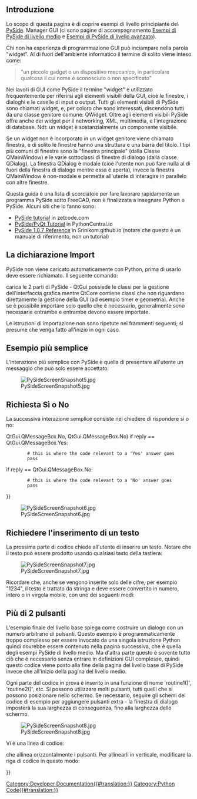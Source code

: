 <languages/>

<span id="Introduction"></span>
==Introduzione==

Lo scopo di questa pagina è di coprire esempi di livello principiante del [[PySide/it|PySide]]. Manager GUI (ci sono pagine di accompagnamento [[PySide_Intermediate_Examples/it|Esempi di PySide di livello medio]] e [[PySide_Advanced_Examples/it|Esempi di PySide di livello avanzato]]).

Chi non ha esperienza di programmazione GUI può inciampare nella parola "widget". Al di fuori dell'ambiente informatico il termine di solito viene inteso come:

<blockquote>"un piccolo gadget o un dispositivo meccanico, in particolare qualcosa il cui nome è sconosciuto o non specificato"</blockquote>

Nei lavori di GUI come PySide il termine "widget" è utilizzato frequentemente per riferirsi agli elementi visibili della GUI, cioè le finestre, i dialoghi e le caselle di input o output. Tutti gli elementi visibili di PySide sono chiamati widget, e, per coloro che sono interessati, discendono tutti da una classe genitore comune: QWidget. Oltre agli elementi visibili PySide offre anche dei widget per il networking, XML, multimedia, e l'integrazione di database. Ndt: un widget è sostanzialmente un componente visibile.

Se un widget non è incorporato in un widget genitore viene chiamato finestra, e di solito le finestre hanno una struttura e una barra del titolo. I tipi più comuni di finestre sono la "finestra principale" (dalla Classe QMainWindow) e le varie sottoclassi di finestre di dialogo (dalla classe QDialog). La finestra QDialog è modale (cioè l'utente non può fare nulla al di fuori della finestra di dialogo mentre essa è aperta), invece la finestra QMainWindow è non-modale e permette all'utente di interagire in parallelo con altre finestre.

<div class="mw-translate-fuzzy">
Questa guida è una lista di scorciatoie per fare lavorare rapidamente un programma PySide sotto FreeCAD, non è finalizzata a insegnare Python o PySide. Alcuni siti che lo fanno sono:
* [http://zetcode.com/gui/pysidetutorial/ PySide tutorial] in zetcode.com
* [http://www.pythoncentral.io/series/python-pyside-pyqt-tutorial/ PySide/PyQt Tutorial] in PythonCentral.io
* [http://srinikom.github.io/ PySide 1.0.7 Reference] in Srinikom.github.io (notare che questo è un manuale di riferimento, non un tutorial)
</div>

<span id="Import_statement"></span>
==La dichiarazione Import==

PySide non viene caricato automaticamente con Python, prima di usarlo deve essere richiamato. Il seguente comando:

{{Code|code=
from PySide import QtCore
from PySide import QtGui
}}

carica le 2 parti di PySide - QtGui possiede le classi per la gestione dell'interfaccia grafica mentre QtCore contiene classi che non riguardano direttamente la gestione della GUI (ad esempio timer e geometria). Anche se è possibile importare solo quello che è necessario, generalmente sono necessarie entrambe e entrambe devono essere importate.

Le istruzioni di importazione non sono ripetute nei frammenti seguenti; si presume che venga fatto all'inizio in ogni caso.

<span id="Simplest_Example"></span>
==Esempio più semplice==

L'interazione più semplice con PySide è quella di presentare all'utente un messaggio che può solo essere accettato:

{{Code|code=
reply = QtGui.QMessageBox.information(None,"","Houston, we have a problem")
}}

[[File:PySideScreenSnapshot5.jpg]]

<span id="Yes_or_No_Query"></span>
==Richiesta Sì o No==

La successiva interazione semplice consiste nel chiedere di rispondere si o no:

{{Code|code=
reply = QtGui.QMessageBox.question(None, "", "This is your chance to answer, what do you think?",
         QtGui.QMessageBox.Yes {{!}} QtGui.QMessageBox.No, QtGui.QMessageBox.No)
if reply == QtGui.QMessageBox.Yes:
         # this is where the code relevant to a 'Yes' answer goes
         pass
if reply == QtGui.QMessageBox.No:
         # this is where the code relevant to a 'No' answer goes
         pass
}}

[[File:PySideScreenSnapshot6.jpg]]

<span id="Enter_Text_Query"></span>
==Richiedere l'inserimento di un testo==

La prossima parte di codice chiede all'utente di inserire un testo. Notare che il testo può essere prodotto usando qualsiasi tasto della tastiera:

{{Code|code=
reply = QtGui.QInputDialog.getText(None, "Ouija Central","Enter your thoughts for the day:")
if reply[1]:
	# user clicked OK
	replyText = reply[0]
else:
	# user clicked Cancel
	replyText = reply[0] # which will be "" if they clicked Cancel
}}

[[File:PySideScreenSnapshot7.jpg]]

Ricordare che, anche se vengono inserite solo delle cifre, per esempio "1234", il testo è trattato da stringa e deve essere convertito in numero, intero o in virgola mobile, con uno dei seguenti modi:

{{Code|code=
anInteger = int(userInput) # to convert to an integer from a string representation

aFloat = float(userInput) # to convert to a float from a string representation
}}

<span id="More_Than_2_Buttons"></span>
==Più di 2 pulsanti==

L'esempio finale del livello base spiega come costruire un dialogo con un numero arbitrario di pulsanti. Questo esempio è programmaticamente troppo complesso per essere invocato da una singola istruzione Python quindi dovrebbe essere contenuto nella pagina successiva, che è quella degli esempi PySide di livello medio. Ma d'altra parte questo è sovente tutto ciò che è necessario senza entrare in definizioni GUI complesse, quindi questo codice viene posto alla fine della pagina del livello base di PySide invece che all'inizio della pagina del livello medio.

{{Code|code=
from PySide import QtGui, QtCore

class MyButtons(QtGui.QDialog):
	""""""
	def __init__(self):
		super(MyButtons, self).__init__()
		self.initUI()
	def initUI(self):      
		option1Button = QtGui.QPushButton("Option 1")
		option1Button.clicked.connect(self.onOption1)
		option2Button = QtGui.QPushButton("Option 2")
		option2Button.clicked.connect(self.onOption2)
		option3Button = QtGui.QPushButton("Option 3")
		option3Button.clicked.connect(self.onOption3)
		option4Button = QtGui.QPushButton("Option 4")
		option4Button.clicked.connect(self.onOption4)
		option5Button = QtGui.QPushButton("Option 5")
		option5Button.clicked.connect(self.onOption5)
		#
		buttonBox = QtGui.QDialogButtonBox()
		buttonBox = QtGui.QDialogButtonBox(QtCore.Qt.Horizontal)
		buttonBox.addButton(option1Button, QtGui.QDialogButtonBox.ActionRole)
		buttonBox.addButton(option2Button, QtGui.QDialogButtonBox.ActionRole)
		buttonBox.addButton(option3Button, QtGui.QDialogButtonBox.ActionRole)
		buttonBox.addButton(option4Button, QtGui.QDialogButtonBox.ActionRole)
		buttonBox.addButton(option5Button, QtGui.QDialogButtonBox.ActionRole)
		#
		mainLayout = QtGui.QVBoxLayout()
		mainLayout.addWidget(buttonBox)
		self.setLayout(mainLayout)
		# define window		xLoc,yLoc,xDim,yDim
		self.setGeometry(	250, 250, 0, 50)
		self.setWindowTitle("Pick a Button")
		self.setWindowFlags(QtCore.Qt.WindowStaysOnTopHint)
	def onOption1(self):
		self.retStatus = 1
		self.close()
	def onOption2(self):
		self.retStatus = 2
		self.close()
	def onOption3(self):
		self.retStatus = 3
		self.close()
	def onOption4(self):
		self.retStatus = 4
		self.close()
	def onOption5(self):
		self.retStatus = 5
		self.close()

def routine1():
	print ('routine 1')

form = MyButtons()
form.exec_()
if form.retStatus==1:
	routine1()
elif form.retStatus==2:
	routine2()
elif form.retStatus==3:
	routine3()
elif form.retStatus==4:
	routine4()
elif form.retStatus==5:
	routine5()
}}

Ogni parte del codice in prova è inserito in una funzione di nome 'routine1()', 'routine2()', etc. Si possono utilizzare molti pulsanti, tutti quelli che si possono posizionare nello schermo. Se necessario, seguire gli schemi del codice di esempio per aggiungere pulsanti extra - la finestra di dialogo imposterà la sua larghezza di conseguenza, fino alla larghezza dello schermo.

[[File:PySideScreenSnapshot8.jpg]]

Vi è una linea di codice:

{{Code|code=
buttonBox = QtGui.QDialogButtonBox(QtCore.Qt.Horizontal)
}}

che allinea orizzontalmente i pulsanti. Per allinearli in verticale, modificare la riga di codice in questo modo:

{{Code|code=
buttonBox = QtGui.QDialogButtonBox(QtCore.Qt.Vertical)
}}


{{Powerdocnavi{{#translation:}}}}
[[Category:Developer Documentation{{#translation:}}]]
[[Category:Python Code{{#translation:}}]]